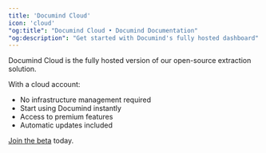 ```yaml
---
title: 'Documind Cloud'
icon: 'cloud'
"og:title": "Documind Cloud • Documind Documentation" 
"og:description": "Get started with Documind's fully hosted dashboard"
---
```


Documind Cloud is the fully hosted version of our open-source extraction solution.

With a cloud account:

- No infrastructure management required  
- Start using Documind instantly 
- Access to premium features
- Automatic updates included

[Join the beta](https://www.documind.xyz/signup) today.